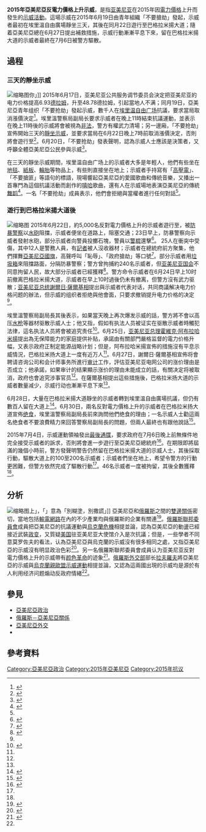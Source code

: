 {{Infobox Civil Conflict
|image=[[File:Բաղրամյան_պողոտան_ընդդեմ_հոսանքի_թանկացման_ցույցի_ժամանակ_-3.JPG|300px]]
|caption=示威期間的巴格拉米揚大道
|date=2015年6月
|place={{flag|Armenia}}
|casus=亞美尼亞有關機構決定提高電力價格
|goals=取消提高電力價格的決定
|combatant1=示威者
|combatant2=亞美尼亞警方
|casualties1=最少13名示威者受傷
|casualties2=最少11名警員受傷
}}
'''2015年亞美尼亞反電力價格上升示威'''，是指[[亚美尼亚|亚美尼亚]]在2015年因[[電力價格|電力價格]]上升而發生的[[示威活動|示威活動]]。這場示威在2015年6月19日由青年組織「不要搶劫」發起，示威者最初在埃里溫自由廣場靜坐三天，其後在同月22日遊行至巴格拉米揚大道；隨着亞美尼亞總在6月27日提出補救措施，示威行動漸漸平息下來，留在巴格拉米揚大道的示威者最終在7月6日被警方驅散。

== 過程 ==
{{UTC+4}}
=== 三天的靜坐示威 ===
[[File:Բողոքի_պլակատ_1.JPG|缩略图]]你」]]
2015年6月17日，亚美尼亚公共服务调节委员会決定把亚美尼亚的电力价格提高6.93[[亞美尼亞德拉姆|德拉姆]]，升至48.78德拉姆，引起當地人不满；同月19日，亞美尼亞青年组织「不要抢劫」發起示威，數千人在[[埃里温自由广场|埃里温自由广场]]抗議，要求當局取消漲價決定<ref name=colors>{{cite news |author1=杨军 |title=亚美尼亚街头抗议引发“颜色革命”猜测 |url=http://zqb.cyol.com/html/2015-07/04/nw.D110000zgqnb_20150704_1-04.htm |accessdate=2015-09-03 |agency=中国青年报 |date=2015-07-04 |archiveurl=https://archive.is/20150903162118/http://zqb.cyol.com/html/2015-07/04/nw.D110000zgqnb_20150704_1-04.htm |archivedate=2015-09-03 |deadurl=no }}</ref>。埃里溫警察局副局长要求示威者在晚上11時結束抗議運動，並表示在晚上11時後的示威將會被視為[[非法|非法]]，警方有權武力清場；另一邊廂，「不要抢劫」宣佈開始三天的[[靜坐示威|靜坐示威]]，並要求當局在6月22日晚上7時前取消漲價決定，否則將會遊行至{{link-en|亞美尼亞總統府|Presidential Palace, Yerevan}}<ref>{{cite news |title=Armenian protesters prepare to confront police in protest over electricity price hike |url=http://news.am/eng/news/272803.html |accessdate=2015-09-03 |agency=NEWS.am |date=2015-06-19 |archiveurl=https://archive.is/20150903170125/http://news.am/eng/news/272803.html |archivedate=2015-09-03 |deadurl=no }}</ref>。6月20日，「不要抢劫」發表聲明，認為示威人士應該是決策者，又呼籲全體亞美尼亞公民參與示威<ref>{{cite news |title=Power Protest: Activists set deadline for authorities to revoke decision on electricity price hike |url=http://armenianow.com/society/64561/armenia_rally_electricity_price_rise_no_to_plunder |accessdate=2015-09-04 |agency=ArmeniaNow.com |date=2015-06-20 |archiveurl=https://archive.is/20150904084024/http://armenianow.com/society/64561/armenia_rally_electricity_price_rise_no_to_plunder |archivedate=2015-09-04 |deadurl=yes }}</ref>。

在三天的靜坐示威期間，埃里温自由广场上的示威者大多是年輕人，他們有些坐在[[地毯|地毯]]、[[紙板|紙板]]、[[輪胎|輪胎]]等物品上，有些則直接坐在地上；示威者手持寫有「[[高壓電|高壓電]]」、「不要搶匪」等語句的標語，現場響起亞美尼亞的愛國歌曲和傳統音樂，又播出一首專門為這個抗議活動而創作的[[嘻哈|嘻哈]]歌曲，還有人在示威場地表演亞美尼亞的傳統[[舞蹈|舞蹈]]<ref name=refusal>{{cite news |author1=Serouj Aprahamian |title=Electricity Price Hike Sparks Sit-In Protest in Yerevan |url=http://armenianweekly.com/2015/06/20/electricity-protest/ |accessdate=2015-09-04 |agency=Armenian Weekly |date=2015-06-20 |archiveurl=https://archive.is/20150904110441/http://armenianweekly.com/2015/06/20/electricity-protest/ |archivedate=2015-09-04 |deadurl=no }}</ref>。一名「不要抢劫」成員表示，他們會拒絕與當權者進行任何對話<ref name=refusal/>。

=== 遊行到巴格拉米揚大道後 ===
[[File:Electric_Yerevan_1.JPG|缩略图]]
2015年6月22日，約5,000名反對電力價格上升的示威者遊行至{{link-en|巴格拉米揚大道|Baghramyan Avenue}}，被[[防暴警察|防暴警察]]以[[水砲|水砲]]阻擋，示威者便坐在道路上，阻塞交通；23日早上，防暴警察向示威者發射水砲，部分示威者向警員投擲石塊，警員以[[警棍|警棍]]還擊<ref>{{cite news |author1=AVET DEMOURIAN |title=Protesters renew march against electricity prices in Armenia |url=http://news.yahoo.com/thousands-protest-electricity-prices-hike-armenia-181224025--finance.html |accessdate=2015-09-04 |agency=Associated Press |date=2015-06-23 |archiveurl=https://archive.is/20150904142810/http://news.yahoo.com/thousands-protest-electricity-prices-hike-armenia-181224025--finance.html |archivedate=2015-09-04 |deadurl=yes }}</ref>。
25人在衝突中受傷，其中12人是警務人員，有[[記者|記者]]被人沒收器材；示威者在總統府前方聚集，他們揮舞[[亞美尼亞國旗|亞美尼亞國旗]]，高聲呼叫「恥辱」、「政府搶劫」等口號<ref>{{cite news |title=漲電價惹民怨 亞美尼亞千人示威爆衝突 |url=http://www.chinesedaily.com/focus_list.asp?no=c1382486.txt&lanmu=C21&readdate=6-25-2015 |accessdate=2015-09-04 |agency=華人今日網 |archiveurl=https://archive.is/20150904143640/http://www.chinesedaily.com/focus_list.asp?no=c1382486.txt&lanmu=C21&readdate=6-25-2015 |archivedate=2015-09-04 |deadurl=no }}</ref>。部分示威者用[[垃圾箱|垃圾箱]]來阻擋路面，分隔防暴警察；警方曾拘捕約240名示威者，但[[亚美尼亚国会|亚美尼亚国会]]不同意拘留人民，故大部分示威者已經獲釋<ref name=riot>{{cite news |title=亚美尼亚局势持续紧张 民众静坐抗议电价上涨 |url=http://www.chinanews.com/gj/2015/06-24/7363879.shtml |accessdate=2015-09-04 |agency=中国新闻网 |date=2015-06-24 |archiveurl=https://archive.is/20150904164725/http://www.chinanews.com/gj/2015/06-24/7363879.shtml |archivedate=2015-09-04 |deadurl=no }}</ref>。警方命令示威者在6月24日早上10时前撤离巴格拉米揚大道，示威者在早上10时過後仍未有撤离，但警方沒有武力驱散；[[亚美尼亚总统|亚美尼亚总统]][[謝爾日·薩爾基相|謝爾日·薩爾基相]]提出與示威者代表对话，共同商議解决电力价格问题的辦法，但示威的组织者拒绝與他會面，只要求撤销提升电力价格的决定<ref name=riot/>。

埃里溫警察局副局長其後表示，如果當天晚上再次爆发示威的話，警方將不會以高压[[水枪|水枪]]等器材驱散示威人士；他又指，假如有执法人员被证实在驱散示威者時觸犯法律，這名执法人员將會被追究责任<ref>{{cite news |title=亚美尼亚警方承诺不对示威者动武 |url=http://sputniknews.cn/politics/20150625/1015265732.html |accessdate=2015-09-05 |agency=Sputnik |date=2015-06-25 |archiveurl=https://archive.is/20150905082236/http://sputniknews.cn/politics/20150625/1015265732.html |archivedate=2015-09-05 |deadurl=no }}</ref>。6月25日，[[亚美尼亚总理|亚美尼亚总理]][[霍維克·阿布拉哈米揚|霍維克·阿布拉哈米揚]]提出為无保障能力的家庭提供补贴，承諾由有關部門嚴格监督{{link-en|亚美尼亚电网公司|Электрические сети Армении}}的電力价格升幅，又表示政府正制定能源战略计划；但是，阿布拉哈米揚宣佈的措施沒有平息示威情況，巴格拉米扬大道上一度有近万人<ref name=colors/>。6月27日，謝爾日·薩爾基相宣佈将會聘请咨询公司和会计师事务所進行[[审计|审计]]工作，評估亚美尼亚电网公司的涨价理由是否成立；他承諾，如果审计的结果顯示涨价的理由未能成立的話，有關决定将被取消，政府也會追究涉事官员<ref name=colors/>。在薩爾基相提出這些措施後，巴格拉米扬大道的示威者數量减少，示威行动也漸漸平息下來<ref name=colors/>。

6月28日，大量在巴格拉米揚大道靜坐的示威者轉到埃里溫自由廣場抗議，但仍有數百人留在大道上<ref>{{cite news |title=Armenia protesters leaving barricades amid authorities' call for 'constitutional order' |url=https://www.rt.com/news/270295-armenia-protest-yerevan-square/ |accessdate=2015-09-05 |agency=RT |date=2015-06-29 |archiveurl=https://archive.is/20150905092820/https://www.rt.com/news/270295-armenia-protest-yerevan-square/ |archivedate=2015-09-05 |deadurl=no }}</ref>。6月30日，兩名反對電力價格上升的示威者在巴格拉米扬大道宣佈[[绝食|绝食]]，埃里溫警察局副局長前來詢問他們绝食的理由；一名示威人士勸這兩名绝食者不要浪費精力來回答警察局副局長的問題，但兩人最終也有跟他說話<ref>{{cite news |title=Armenian Protesters Against Hike in Electricity Rates Go on Hunger Strike |url=http://www.epress.am/en/2015/06/30/armenian-protesters-against-hike-in-electricity-rates-go-on-hunger-strike.html |accessdate=2015-09-05 |agency=epress.am |date=2015-06-30 |archiveurl=https://archive.is/20150905095052/http://www.epress.am/en/2015/06/30/armenian-protesters-against-hike-in-electricity-rates-go-on-hunger-strike.html |archivedate=2015-09-05 |deadurl=no }}</ref>。

2015年7月4日，示威運動領袖發出[[最後通牒|最後通牒]]，要求政府在7月6日晚上前無條件地完全接受示威者的訴求，否則將會進一步遊行至亞美尼亞總統府<ref name=hashtag>{{cite news |title=Police Disperse ElectricYerevan Protests, Detain Young Activists |url=http://asbarez.com/137461/police-disperse-electricyerevan-protests-detain-young-activists/ |accessdate=2015-09-05 |agency=Asbarez |date=2015-07-06 |archiveurl=https://archive.is/20150905104157/http://asbarez.com/137461/police-disperse-electricyerevan-protests-detain-young-activists/ |archivedate=2015-09-05 |deadurl=no }}</ref>。在期限即將屆滿的幾個小時前，警方發聲明警告仍然留在巴格拉米揚大道的示威人士，其後採取行動，驅散大道上的100至200名示威者；示威者們坐在地上，希望令警方的行動更困難，但警方依然完成了驅散行動<ref name=hashtag/>。46名示威者一度被拘留，其後全數獲釋<ref name=hashtag/>。

== 分析 ==
[[File:Բողոքի_պլակատ_2.JPG|缩略图]]上」，「{{lang|ru|не тупите, и не лгите}}」意為「別糊塗，別撒謊」]]
亞美尼亞和[[俄羅斯|俄羅斯]]之間的[[俄羅斯－亞美尼亞關係|雙邊關係]]密切，當地包括[[輸電網路|輸電網路]]在內的不少產業均與俄羅斯的企業有關連<ref>{{cite news |title=亞美尼亞暫停加電費希望平息示威 |url=http://www.881903.com/Page/ZH-TW/newsdetail.aspx?ItemId=806776&csid=261_367 |accessdate=2015-09-05 |agency=商業電台 |date=2015-06-28 |archiveurl=https://archive.is/20150905113540/http://www.881903.com/Page/ZH-TW/newsdetail.aspx?ItemId=806776&csid=261_367 |archivedate=2015-09-05 |deadurl=no }}</ref>。[[俄羅斯聯邦委員會|俄羅斯聯邦委員會]]成員{{link-ru|伊戈尔·尼古拉耶維奇·莫罗佐夫|Морозов, Игорь Николаевич (политик)}}把亞美尼亞的抗議運動與[[烏克蘭危機|烏克蘭危機]]相提並論，認為亞美尼亞的動盪已經接近武裝[[政变|政变]]，又質疑[[美国|美国]]驻亚美尼亚大使馆介入是次抗議；但是，一些學者不同意莫罗佐夫的看法，认為亞美尼亞與烏克蘭的示威沒有很多相同之處，又指亞美尼亞的示威沒有明显政治色彩<ref>{{cite news |title=亚美尼亚发生抗议：埃里温会否再现基辅“剧情” |url=http://tsrus.cn/guoji/2015/06/29/42635.html |accessdate=2015-09-05 |agency=透视俄罗斯 |date=2015-06-29 |archiveurl=https://archive.is/20150905124944/http://tsrus.cn/guoji/2015/06/29/42635.html |archivedate=2015-09-05 |deadurl=no }}</ref>。另一名俄羅斯聯邦委員會成員{{link-ru|康斯坦丁·科萨切夫|Косачёв, Константин Иосифович}}认为亚美尼亚反對電力價格上升的示威帶有[[颜色革命|颜色革命]]的迹象<ref>{{cite news |title=俄议员：亚美尼亚骚乱有明显“颜色革命”迹象 |url=http://sputniknews.cn/politics/20150624/1015253254.html |accessdate=2015-09-05 |agency=Sputnik |date=2015-06-24 |archiveurl=https://archive.is/20150905124831/http://sputniknews.cn/politics/20150624/1015253254.html |archivedate=2015-09-05 |deadurl=no }}</ref>。[[俄羅斯外交部|俄羅斯外交部]]部长[[拉夫羅夫|拉夫羅夫]]將亞美尼亞的示威與[[烏克蘭親歐盟示威運動|烏克蘭親歐盟示威運動]]相提並論，又認為這兩國出現的示威均是源於有人利用经济问题煽动反政府情緒<ref name=colors />。

== 參見 ==
* [[亞美尼亞政治|亞美尼亞政治]]
* [[俄羅斯－亞美尼亞關係|俄羅斯－亞美尼亞關係]]
* [[亞美尼亞外交|亞美尼亞外交]] 
* {{link-en|俄羅斯外交|Foreign relations of Russia}}

== 參考資料 ==
{{reflist|2}}
{{commons|Category:Protests against a hike in electricity rates (2015, Yerevan)}}
[[Category:亞美尼亞政治|Category:亞美尼亞政治]]
[[Category:2015年亞美尼亞|Category:2015年亞美尼亞]]
[[Category:2015年抗议|Category:2015年抗议]]